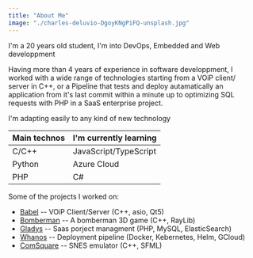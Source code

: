 ```yaml
---
title: "About Me"
image: "./charles-deluvio-DgoyKNgPiFQ-unsplash.jpg"
---
```




I'm a 20 years old student, I'm into DevOps, Embedded and Web developpment

Having more than 4 years of experience in software developpment, I worked with a wide range of technologies starting from a VOiP client/ server in C++,
or a Pipeline that tests and deploy autamatically an application from it's last commit within a minute up to optimizing SQL requests with PHP in a SaaS enterprise project.

I'm adapting easily to any kind of new technology

Main technos     |  I'm currently learning
-----------------|----
C/C++          |  JavaScript/TypeScript
Python         |  Azure Cloud
PHP            |  C#

Some of the projects I worked on:

- [Babel](https://github.com/Octopus773/Babel) -- VOiP Client/Server (C++, asio, Qt5)
- [Bomberman](https://github.com/AnonymusRaccoon/Bomberman) -- A bomberman 3D game (C++, RayLib)
- [Gladys](https://gladys.com) -- Saas porject managment (PHP, MySQL, ElasticSearch)
- [Whanos](https://github.com/Octopus773/Whanos) -- Deployment pipeline (Docker, Kebernetes, Helm, GCloud)
- [ComSquare](https://github.com/AnonymusRaccoon/ComSquare) -- SNES emulator (C++, SFML)